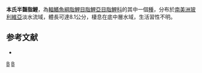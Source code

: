 {{Speciesbox 
| taxon = Hemibrycon beni
| status = NE
| status_system = IUCN3.1
| authority =  [[Pearson|Pearson]], 1924
| synonyms = 
}}
'''本氏半齧脂鯉'''，為[[輻鰭魚綱|輻鰭魚綱]][[脂鯉目|脂鯉目]][[脂鯉亞目|脂鯉亞目]][[脂鯉科|脂鯉科]]的其中一個[[種|種]]，分布於[[南美洲|南美洲]][[玻利維亞|玻利維亞]]淡水流域，體長可達8.1公分，棲息在底中層水域，生活習性不明。

==参考文献==
{{refbegin}}
*{{FishBase_species|genus=Hemibrycon|species=beni|year=2014|month=1}}
{{refend}}

{{Taxonbar|from=Q5548962}}

[[Category:半齧脂鯉屬|B]]
[[Category:1924年描述的鱼类|B]]


{{魚類小作品}}